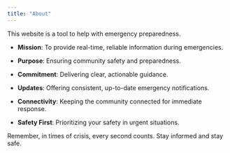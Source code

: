 ```yaml
---
title: "About"
---
```


This website is a tool to help with emergency preparedness.

-   **Mission**: To provide real-time, reliable information during emergencies.

-   **Purpose**: Ensuring community safety and preparedness.

-   **Commitment**: Delivering clear, actionable guidance.

-   **Updates**: Offering consistent, up-to-date emergency notifications.

-   **Connectivity**: Keeping the community connected for immediate response.

-   **Safety First**: Prioritizing your safety in urgent situations.

Remember, in times of crisis, every second counts. Stay informed and stay safe.
